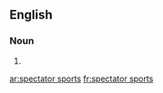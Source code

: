 ==English==

===Noun===
{{head|en|plural|head=[[spectator]] [[sport]]s}}

# {{plural of|spectator sport|lang=en}}

[[ar:spectator sports]]
[[fr:spectator sports]]